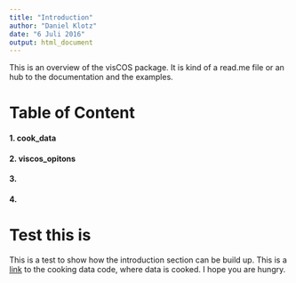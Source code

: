 ```yaml
---
title: "Introduction"
author: "Daniel Klotz"
date: "6 Juli 2016"
output: html_document
---
```


This is an overview of the visCOS package. It is kind of a read.me file or an 
hub to the documentation and the examples.

# Table of Content
#### 1. cook_data
#### 2. viscos_opitons
#### 3. 
#### 4.


# Test this is
This is a test to show how the introduction section can be build up.
This is a [link](LP-cook_data.html) to the cooking data code, where data is
cooked. I hope you are hungry.
